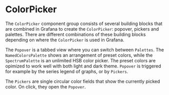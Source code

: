 
<Meta title="MDX|ColorPicker" component={ColorPicker} />

# ColorPicker

The `ColorPicker` component group consists of several building blocks that are combined in Grafana to create the `ColorPicker`: popover, pickers and palettes. There are different combinations of these building blocks depending on where the `ColorPicker` is used in Grafana.

The `Popover` is a tabbed view where you can switch between `Palettes`. The `NamedColorsPalette` shows an arrangement of  preset colors, while the `SpectrumPalette` is an unlimited HSB color picker. The preset colors are opimized to work well with both light and dark theme. `Popover` is triggered for example by the series legend of graphs, or by `Pickers`.

The `Pickers` are single circular color fields that show the currently picked color. On click, they open the `Popover`.
